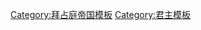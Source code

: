 {{sidebar
| name = 尼基弗里亚王朝
| titlestyle = color:#ffffff; background:#b80049; font-size:120%;
| headingstyle =  background:#E5E4E2; font-size: 110%;
| title = [[尼基弗里亚王朝|<span style="color:white">尼基弗里亚王朝</span>]]
| image = {{{image|}}}
| caption = {{{caption|}}}

| heading1 = 年表
| content1 = {{aligned table|cols=2|fullwidth=y|leftright=y
| [[尼基弗鲁斯一世]] | 802年－811年
| &nbsp;与[[斯陶拉基奥斯]]为共治皇帝| 803年－811年
| [[斯陶拉基奥斯]] | 811年
| [[米海尔一世]] | 811年－813年
| &nbsp;与{{tsl|en|Theophylact (son of Michael I)|狄奥菲拉克}}为共治皇帝| 811年－813年
}}
| heading2 = 演替
| content2style = text-align: center;
| content2 = 
{{Columns
  | col1 = 上一王朝<br/>[[伊苏里亚王朝]]
  | col2 = 下一王朝<br/>[[利奥五世 (拜占庭)|利奥五世]]及{{tsl|en|Amorian dynasty|阿莫里王朝}} 
}}
}}<noinclude>
[[Category:拜占庭帝国模板]]
[[Category:君主模板]]
</noinclude>